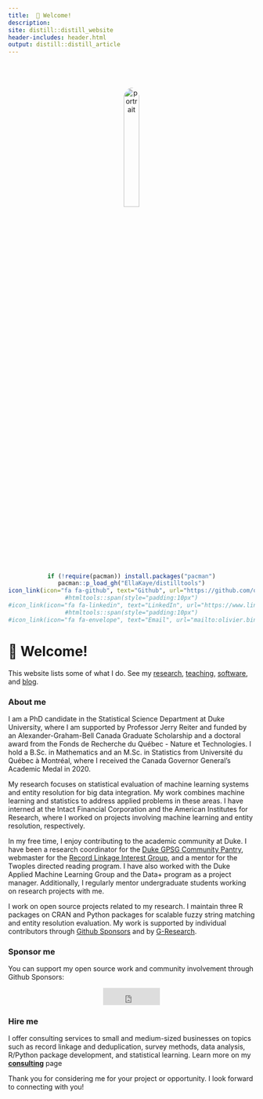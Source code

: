 ```yaml
---
title: 	👋 Welcome!
description:
site: distill::distill_website
header-includes: header.html
output: distill::distill_article
---
```


  <link rel="stylesheet" href="custom.css">


<center>
<img src="media/portrait2.jpg" alt="portrait" width="25%" style="border-radius: 50%; margin-top:10%">
</center>

<center>
```r
if (!require(pacman)) install.packages("pacman")
pacman::p_load_gh("EllaKaye/distilltools")
icon_link(icon="fa fa-github", text="Github", url="https://github.com/olivierbinette")
#htmltools::span(style="padding:10px")
#icon_link(icon="fa fa-linkedin", text="LinkedIn", url="https://www.linkedin.com/in/olivier-binette/")
#htmltools::span(style="padding:10px")
#icon_link(icon="fa fa-envelope", text="Email", url="mailto:olivier.binette@duke.edu")
```

</center>
 
# 👋 Welcome!

This website lists some of what I do. See my [ research](./research.html), [teaching](./teaching.html), [software](./software.html), and [blog](./blog.html).

### About me

I am a PhD candidate in the Statistical Science Department at Duke University, where I am supported by Professor Jerry Reiter and funded by an Alexander-Graham-Bell Canada Graduate Scholarship and a doctoral award from the Fonds de Recherche du Québec - Nature et Technologies. I hold a B.Sc. in Mathematics and an M.Sc. in Statistics from Université du Québec à Montréal, where I received the Canada Governor General's Academic Medal in 2020.

My research focuses on statistical evaluation of machine learning systems and entity resolution for big data integration. My work combines machine learning and statistics to address applied problems in these areas. I have interned at the Intact Financial Corporation and the American Institutes for Research, where I worked on projects involving machine learning and entity resolution, respectively.

<!--During Spring 2022, I was working as a Data Scientist intern at the [Intact Financial Corporation](https://en.wikipedia.org/wiki/Intact_Financial). I was part of the Rating Revolution team which develops machine learning models to improve the pricing of insurance products. 
<!--During Summer 2022, I will be working as a Data Scientist intern at the [American Institutes for Research](https://en.wikipedia.org/wiki/American_Institutes_for_Research) for a contract with the U.S. Patents and Trademarks Office.

During Summer 2022, I was working as a Data Scientist/Researcher Intern at the [American Institutes for Research](https://www.air.org/). I worked on the entity resolution algorithms used for [PatentsView.org](https://patentsview.org/), a patents knowledge discovery platform led by the Office of the Chief Economist at the U.S. Patent & Trademark Office. I developed novel evaluation methodology for entity resolution systems (see [our paper](media/PatentsView_Evaluation.pdf)).
-->

In my free time, I enjoy contributing to the academic community at Duke. I have been a research coordinator for the [Duke GPSG Community Pantry](https://gpsg.duke.edu/resources-for-students/community-pantry/), webmaster for the [Record Linkage Interest Group](https://sites.google.com/view/rlig), and a mentor for the Twoples directed reading program. I have also worked with the Duke Applied Machine Learning Group and the Data+ program as a project manager. Additionally, I regularly mentor undergraduate students working on research projects with me.

I work on open source projects related to my research. I maintain three R packages on CRAN and Python packages for scalable fuzzy string matching and entity resolution evaluation. My work is supported by individual contributors through [Github Sponsors](https://github.com/sponsors/olivierbinette) and by [G-Research](https://www.gresearch.co.uk/article/g-research-february-grant-winners/).


### Sponsor me

You can support my open source work and community involvement through Github Sponsors:

<center>
    <iframe src="https://github.com/sponsors/OlivierBinette/button" title="Sponsor OlivierBinette" height="35" width="116" style="border: 0; max-width:200px; background:white;"></iframe>
</center>

### Hire me

I offer consulting services to small and medium-sized businesses on topics such as record linkage and deduplication, survey methods, data analysis, R/Python package development, and statistical learning. Learn more on my [**consulting**](consulting.html) page

Thank you for considering me for your project or opportunity. I look forward to connecting with you!
